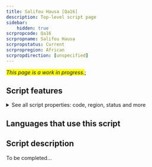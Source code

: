 ```yaml
---
title: Salifou Hausa [Qa16]
description: Top-level script page
sidebar:
    hidden: true
scrpropcode: Qa16
scrpropname: Salifou Hausa
scrpropstatus: Current
scrpropregion: African
scrpropdirection: [unspecified]
---
```


<span style='background-color:yellow'>_This page is a work in progress._</span>;


## Script features

<details>
<summary> See all script properties: code, region, status and more</summary>
<ScriptInfo />
</details>

## Languages that use this script

<WsList script='Qa16' wsMax='5' />

## Script description

To be completed...

